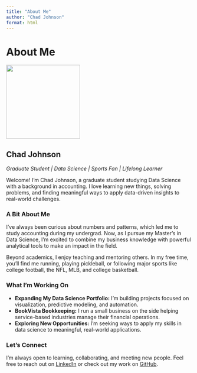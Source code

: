 ```yaml
---
title: "About Me"
author: "Chad Johnson"
format: html
---
```


# About Me

![]("G:\My Drive\Personal Stuff\Professional Picture with trees.jpg"){width=200px}

## Chad Johnson

*Graduate Student | Data Science | Sports Fan | Lifelong Learner*

Welcome! I'm Chad Johnson, a graduate student studying Data Science with a background in accounting. I love learning new things, solving problems, and finding meaningful ways to apply data-driven insights to real-world challenges.

### A Bit About Me

I’ve always been curious about numbers and patterns, which led me to study accounting during my undergrad. Now, as I pursue my Master's in Data Science, I’m excited to combine my business knowledge with powerful analytical tools to make an impact in the field.

Beyond academics, I enjoy teaching and mentoring others. In my free time, you’ll find me running, playing pickleball, or following major sports like college football, the NFL, MLB, and college basketball.

### What I’m Working On

- **Expanding My Data Science Portfolio:** I’m building projects focused on visualization, predictive modeling, and automation.
- **BookVista Bookkeeping:** I run a small business on the side helping service-based industries manage their financial operations.
- **Exploring New Opportunities:** I’m seeking ways to apply my skills in data science to meaningful, real-world applications.

### Let’s Connect

I’m always open to learning, collaborating, and meeting new people. Feel free to reach out on [LinkedIn](https://www.linkedin.com/in/chad-johnson-2960ba223/) or check out my work on [GitHub](https://github.com/Chadjohnson3).



